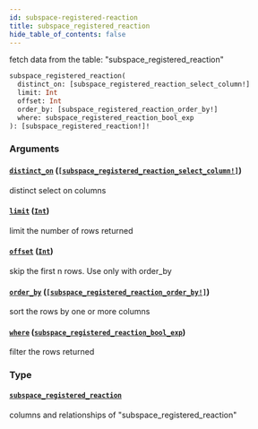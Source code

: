 ```yaml
---
id: subspace-registered-reaction
title: subspace_registered_reaction
hide_table_of_contents: false
---
```


fetch data from the table: "subspace_registered_reaction"

```graphql
subspace_registered_reaction(
  distinct_on: [subspace_registered_reaction_select_column!]
  limit: Int
  offset: Int
  order_by: [subspace_registered_reaction_order_by!]
  where: subspace_registered_reaction_bool_exp
): [subspace_registered_reaction!]!
```

### Arguments

#### [`distinct_on`](#) ([`[subspace_registered_reaction_select_column!]`](/07-graphql/enums/subspace-registered-reaction-select-column))

distinct select on columns

#### [`limit`](#) ([`Int`](/07-graphql/scalars/int))

limit the number of rows returned

#### [`offset`](#) ([`Int`](/07-graphql/scalars/int))

skip the first n rows. Use only with order_by

#### [`order_by`](#) ([`[subspace_registered_reaction_order_by!]`](/07-graphql/inputs/subspace-registered-reaction-order-by))

sort the rows by one or more columns

#### [`where`](#) ([`subspace_registered_reaction_bool_exp`](/07-graphql/inputs/subspace-registered-reaction-bool-exp))

filter the rows returned

### Type

#### [`subspace_registered_reaction`](/07-graphql/objects/subspace-registered-reaction)

columns and relationships of "subspace_registered_reaction"
